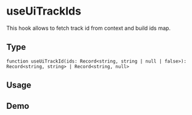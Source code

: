 


<Meta title="useUiTrackIds/Docs" />

# useUiTrackIds

This hook allows to fetch track id from context and build ids map.

## Type

`function useUiTrackId(ids: Record<string, string | null | false>): Record<string, string> | Record<string, null>`

## Usage

<Table
  columns={['Track Id', 'Id', 'Result']}
  data={[
    [
      undefined,
      {
        isUndefined: undefined,
        isNull: null,
        isFalse: false,
        isEmpty: '',
        isString: 'child',
      },
      {},
    ],
    [
      null,
      {
        isUndefined: undefined,
        isNull: null,
        isFalse: false,
        isEmpty: '',
        isString: 'child',
      },
      {},
    ],
    [
      '',
      {
        isUndefined: undefined,
        isNull: null,
        isFalse: false,
        isEmpty: '',
        isString: 'child',
      },
      {},
    ],
    [
      'parent',
      {
        isUndefined: undefined,
        isNull: null,
        isFalse: false,
        isEmpty: '',
        isString: 'child',
      },
      {
        isString: 'parent--child',
      },
    ],
  ]}
/>

## Demo

<Canvas>
  <UiAnalytics trackId="parent">
    <UseUiTrackIds />
  </UiAnalytics>
</Canvas>
